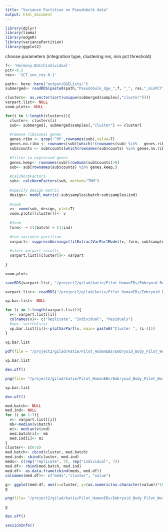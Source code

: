 ```yaml
---
title: "Variance Partition on Pseudobulk data"
output: html_document
---
```


```r
library(dplyr)
library(limma)
library(edgeR)
library(variancePartition)
library(ggplot2)
```


choose parameters (integration type, clustering res, min pct threshold)
```r
f<- 'Harmony.Batchindividual'
pct<-0.2
res<- 'SCT_snn_res.0.1'
```

```r
path<- here::here("output/DGELists/")
submerged<- readRDS(paste0(path,"Pseudobulk_dge_",f, "_", res,"_minPCT",pct,".rds"))
```


```r
clusters<- as.vector(sort(unique(submerged$samples[,"cluster"])))
varpart.list<- NULL
voom.plots<- NULL

for(i in 1:length(clusters)){
  cluster<- clusters[i]
  sub<- submerged[, submerged$samples[,"cluster"] == cluster]
  
  #remove ribosomal genes
  genes.ribo <- grep('^RP',rownames(sub),value=T)
  genes.no.ribo <- rownames(sub)[which(!(rownames(sub) %in%   genes.ribo))]
  sub$counts <- sub$counts[which(rownames(sub$counts) %in% genes.no.ribo),]
  
  #filter to expressed genes
  genes.keep<- rownames(sub)[rowSums(sub$counts)>0]
  sub<- sub[rownames(sub$counts) %in% genes.keep,]
   
  #CalcNormFactors
  sub<- calcNormFactors(sub, method="TMM")
  
  #specify design matrix
  design<- model.matrix(~sub$samples$batch+sub$samples$ind)
  
  #voom
  v<- voom(sub, design, plot=T)
  voom.plots[[cluster]]<- v
  
  #form
  form<- ~ (1|batch) + (1|ind)
  
  #run variance partition
  varpart<- suppressWarnings(fitExtractVarPartModel(v, form, sub$samples, useWeights=TRUE, quiet=TRUE, showWarnings = FALSE))
  
  #store varpart results
  varpart.list[[cluster]]<- varpart
  
}

voom.plots
```

```r
saveRDS(varpart.list, "/project2/gilad/katie/Pilot_HumanEBs/Embryoid_Body_Pilot_Workflowr/output/Pseudobulk_VarPart.ByCluster.Res0.1.rds")
```

```r
varpart.list<- readRDS("/project2/gilad/katie/Pilot_HumanEBs/Embryoid_Body_Pilot_Workflowr/output/Pseudobulk_VarPart.ByCluster.Res0.1.rds")
```


```r
vp.bar.list<- NULL

for (i in 1:length(varpart.list)){
  v<- varpart.list[[i]]
  colnames(v)<- c("Replicate", "Individual", "Residuals")
  #vp<- sortCols(v)
  vp.bar.list[[i]]<-plotVarPart(v, main= paste0("Cluster ", (i-1)))
}
  
vp.bar.list
```

```r
pdf(file = "/project2/gilad/katie/Pilot_HumanEBs/Embryoid_Body_Pilot_Workflowr/output/pdfs/VarPart_PseudobulkByCluster_res0.1.pdf")

vp.bar.list

dev.off()
```

```r
png(file= "/project2/gilad/katie/Pilot_HumanEBs/Embryoid_Body_Pilot_Workflowr/output/figs/VarPart_PseudobulkByCluster_res0.1.png", width= 7.5, height=7.5, units= "in", res= 1080)

vp.bar.list

dev.off()
```

```r
med.batch<- NULL
med.ind<- NULL
for (i in 1:7){
  v<- varpart.list[[i]]
  mb<-median(v$batch)
  mi<- median(v$ind)
  med.batch[i]<- mb
  med.ind[i]<- mi
}
cluster<- c(0:6)
med.batch<- cbind(cluster, med.batch)
med.ind<- cbind(cluster, med.ind)
meds<- c(rep("replicate", 7), rep("individual", 7))
med.df<- rbind(med.batch, med.ind)
med.df<- as.data.frame(cbind(meds, med.df))
colnames(med.df)<- c("meds","cluster", "value")
```

```r
g<- ggplot(med.df, aes(x=cluster, y=(as.numeric(as.character(value))*100), fill=meds)) +geom_col(position="dodge") +ylim(0,100)  +xlab("cluster (resolution 0.1)")+ylab("Median % variance explained")+theme(legend.title = element_blank())
g
```

```r
png(file= "/project2/gilad/katie/Pilot_HumanEBs/Embryoid_Body_Pilot_Workflowr/output/figs/VarPart_Pseudobulk_res0.1_MedianExplainedBarPlot.png", width= 4, height=3, units= "in", res= 1080)

g

dev.off()
```

```r
sessionInfo()
```

